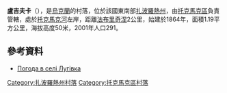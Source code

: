 {{coord|47|14|52|N|35|46|20|E|scale:100000|display=title}}

'''盧吉夫卡'''（{{lang-uk|Лугівка}}），是[[烏克蘭|烏克蘭]]的村落，位於該國東南部[[扎波羅熱州|扎波羅熱州]]，由[[托克馬克區|托克馬克區]]負責管轄，處於[[托克馬克河|托克馬克河]]左岸，距離[[法布里奇涅_(托克馬克區)|法布里奇涅]]2公里，始建於1864年，面積1.19平方公里，海拔高度50米，2001年人口291。

==參考資料==
* [http://weather.in.ua/ua/zaporozhskaja/13922 Погода в селі Лугівка] {{Wayback|url=http://weather.in.ua/ua/zaporozhskaja/13922 |date=20200805225541 }}

[[Category:扎波羅熱州村落|Category:扎波羅熱州村落]]
[[Category:托克馬克區村落|Category:托克馬克區村落]]


{{Zaporizhia-geo-stub}}